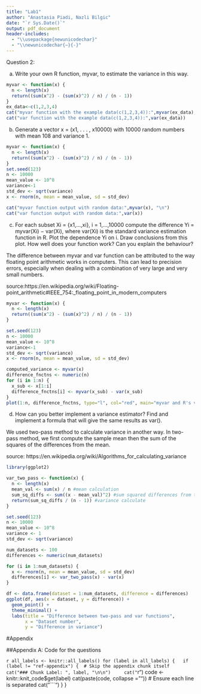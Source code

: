 ```yaml
---
title: "Lab1"
author: "Anastasia Piadi, Nazli Bilgic"
date: "`r Sys.Date()`"
output: pdf_document
header-includes:
  - "\\usepackage{newunicodechar}"
  - "\\newunicodechar{−}{-}"
---
```


Question 2:

a) Write your own R function, myvar, to estimate the variance in this way.

```r
myvar <- function(x) {
  n <- length(x)
  return((sum(x^2) - (sum(x)^2) / n) / (n - 1))
}
ex_data<-c(1,2,3,4)
cat("myvar function with the example data(c(1,2,3,4)):",myvar(ex_data), "\n")
cat("var function with the example data(c(1,2,3,4)):",var(ex_data))
```

b) Generate a vector x = (x1, . . . , x10000) with 10000 random numbers with mean 108 and variance 1.


```r
myvar <- function(x) {
  n <- length(x)
  return((sum(x^2) - (sum(x)^2) / n) / (n - 1))
}
set.seed(123)
n <- 10000
mean_value <- 10^8
variance<-1
std_dev <- sqrt(variance)
x <- rnorm(n, mean = mean_value, sd = std_dev)

cat("myvar function output with random data:",myvar(x), "\n")
cat("var function output with random data:",var(x))
```

c) For each subset Xi = {x1,...,xi}, i = 1,...,10000 compute the difference Yi = myvar(Xi) − var(Xi), where var(Xi) is the standard variance estimation function in R. Plot the dependence Yi on i. Draw conclusions from this plot. How well does your function work? Can you explain the behaviour?

The difference between myvar and var function can be attributed to the way floating point arithmetic works in computers. This can lead to precision errors, especially when dealing with a combination of very large and very small numbers.

source:https://en.wikipedia.org/wiki/Floating-point_arithmetic#IEEE_754:_floating_point_in_modern_computers

```r
myvar <- function(x) {
  n <- length(x)
  return((sum(x^2) - (sum(x)^2) / n) / (n - 1))
}

set.seed(123)
n <- 10000
mean_value <- 10^8
variance<-1
std_dev <- sqrt(variance)
x <- rnorm(n, mean = mean_value, sd = std_dev)

computed_variance <- myvar(x)
difference_fnctns <- numeric(n)
for (i in 1:n) {
  x_sub <- x[1:i]
  difference_fnctns[i] <- myvar(x_sub) - var(x_sub)
}
plot(1:n, difference_fnctns, type="l", col="red", main="myvar and R's var function difference", xlab="i", ylab="Yi")

```


d) How can you better implement a variance estimator? Find and implement a formula that will give the same results as var().

We used two-pass method to calculate variance in another way. In two-pass method, we first compute the sample mean then the sum of the squares of the differences from the mean. 

source: https://en.wikipedia.org/wiki/Algorithms_for_calculating_variance

```r
library(ggplot2)

var_two_pass <- function(x) {
  n <- length(x) 
  mean_val <- sum(x) / n #mean calculation
  sum_sq_diffs <- sum((x - mean_val)^2) #sum squared differences from the mean
  return(sum_sq_diffs / (n - 1)) #variance calculate
}

set.seed(123)
n <- 10000
mean_value <- 10^8
variance <- 1
std_dev <- sqrt(variance)

num_datasets <- 100
differences <- numeric(num_datasets)

for (i in 1:num_datasets) {
  x <- rnorm(n, mean = mean_value, sd = std_dev)
  differences[i] <- var_two_pass(x) - var(x)
}

df <- data.frame(dataset = 1:num_datasets, difference = differences)
ggplot(df, aes(x = dataset, y = difference)) +
  geom_point() +
  theme_minimal() +
  labs(title = "Difference between two-pass and var functions",
       x = "Dataset number",
       y = "Difference in variance")


```



#Appendix

##Appendix A: Code for the questions


```r
all_labels <- knitr::all_labels()
for (label in all_labels) {
  if (label != "ref-appendix") {  # Skip the appendix chunk itself
    cat("### Chunk Label: ", label, "\n\n")
    cat("```r\n")
    code <- knitr::knit_code$get(label)
    cat(paste(code, collapse = "\n"))  # Ensure each line is separated
    cat("\n```\n\n")
  }
}




